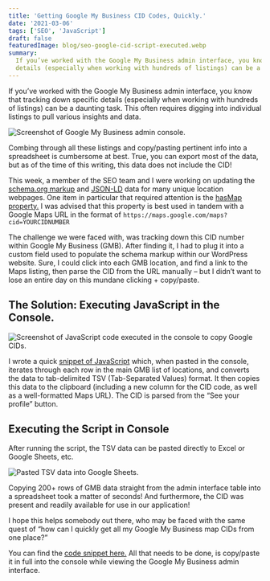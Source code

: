 ```yaml
---
title: 'Getting Google My Business CID Codes, Quickly.'
date: '2021-03-06'
tags: ['SEO', 'JavaScript']
draft: false
featuredImage: blog/seo-google-cid-script-executed.webp
summary:
  If you’ve worked with the Google My Business admin interface, you know that tracking down specific
  details (especially when working with hundreds of listings) can be a daunting task.
---
```


If you’ve worked with the Google My Business admin interface, you know that tracking down specific
details (especially when working with hundreds of listings) can be a daunting task. This often
requires digging into individual listings to pull various insights and data.

![Screenshot of Google My Business admin console.](/static/images/blog/seo-google-cid-gmb-admin.webp)

Combing through all these listings and copy/pasting pertinent info into a spreadsheet is cumbersome
at best. True, you can export most of the data, but as of the time of this writing, this data does
not include the CID!

This week, a member of the SEO team and I were working on updating the
[schema.org markup](https://schema.org/LocalBusiness) and
[JSON-LD](https://developers.google.com/search/docs/data-types/local-business) data for many unique
location webpages. One item in particular that required attention is the
[hasMap property.](https://authoritynw.com/blog/adding-schema-markup-to-maps-urls/) I was advised
that this property is best used in tandem with a Google Maps URL in the format of
`https://maps.google.com/maps?cid=YOURCIDNUMBER`

The challenge we were faced with, was tracking down this CID number within Google My Business (GMB).
After finding it, I had to plug it into a custom field used to populate the schema markup within our
WordPress website. Sure, I could click into each GMB location, and find a link to the Maps listing,
then parse the CID from the URL manually – but I didn’t want to lose an entire day on this mundane
clicking + copy/paste.

## The Solution: Executing JavaScript in the Console.

![Screenshot of JavaScript code executed in the console to copy Google CIDs.](/static/images/blog/seo-google-cid-script-executed.webp)

I wrote a quick
[snippet of JavaScript](https://gist.github.com/missionmike/667bf157d7a0c11a17f097383a21b535) which,
when pasted in the console, iterates through each row in the main GMB list of locations, and
converts the data to tab-delimited TSV (Tab-Separated Values) format. It then copies this data to
the clipboard (including a new column for the CID code, as well as a well-formatted Maps URL). The
CID is parsed from the “See your profile” button.

## Executing the Script in Console

After running the script, the TSV data can be pasted directly to Excel or Google Sheets, etc.

![Pasted TSV data into Google Sheets.](/static/images/blog/seo-google-cid-pasted-data.webp)

Copying 200+ rows of GMB data straight from the admin interface table into a spreadsheet took a
matter of seconds! And furthermore, the CID was present and readily available for use in our
application!

I hope this helps somebody out there, who may be faced with the same quest of “how can I quickly get
all my Google My Business map CIDs from one place?”

You can find the
[code snippet here.](https://gist.github.com/missionmike/667bf157d7a0c11a17f097383a21b535) All that
needs to be done, is copy/paste it in full into the console while viewing the Google My Business
admin interface.

